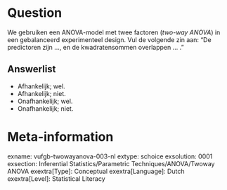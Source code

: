 Question
========
We gebruiken een ANOVA-model met twee factoren (*two-way ANOVA*) in een gebalanceerd experimenteel design. Vul de volgende zin aan: "De predictoren zijn ..., en de kwadratensommen overlappen ... ."

Answerlist
----------
* Afhankelijk; wel.
* Afhankelijk; niet.
* Onafhankelijk; wel.
* Onafhankelijk; niet.

Meta-information
================
exname: vufgb-twowayanova-003-nl
extype: schoice
exsolution: 0001
exsection: Inferential Statistics/Parametric Techniques/ANOVA/Twoway ANOVA
exextra[Type]: Conceptual
exextra[Language]: Dutch
exextra[Level]: Statistical Literacy
